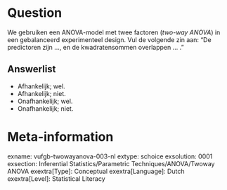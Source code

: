 Question
========
We gebruiken een ANOVA-model met twee factoren (*two-way ANOVA*) in een gebalanceerd experimenteel design. Vul de volgende zin aan: "De predictoren zijn ..., en de kwadratensommen overlappen ... ."

Answerlist
----------
* Afhankelijk; wel.
* Afhankelijk; niet.
* Onafhankelijk; wel.
* Onafhankelijk; niet.

Meta-information
================
exname: vufgb-twowayanova-003-nl
extype: schoice
exsolution: 0001
exsection: Inferential Statistics/Parametric Techniques/ANOVA/Twoway ANOVA
exextra[Type]: Conceptual
exextra[Language]: Dutch
exextra[Level]: Statistical Literacy
